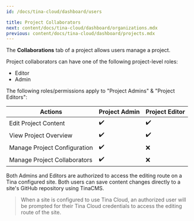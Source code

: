 ```yaml
---
id: /docs/tina-cloud/dashboard/users

title: Project Collaborators
next: content/docs/tina-cloud/dashboard/organizations.mdx
previous: content/docs/tina-cloud/dashboard/projects.mdx
---
```


The **Collaborations** tab of a project allows users manage a project.

Project collaborators can have one of the following project-level roles:

- Editor
- Admin

The following roles/permissions apply to "Project Admins" & "Project Editors":

| Actions                      | Project Admin | Project Editor |
| ---------------------------- | ------------- | -------------- |
| Edit Project Content         | ✔️            | ✔️             |
| View Project Overview        | ✔️            | ✔️             |
| Manage Project Configuration | ✔️            | ❌             |
| Manage Project Collaborators | ✔️            | ❌             |

Both Admins and Editors are authorized to access the editing route on a Tina configured site. Both users can save content changes directly to a site's GitHub repository using TinaCMS.

> When a site is configured to use Tina Cloud, an authorized user will be prompted for their Tina Cloud credentials to access the editing route of the site.
